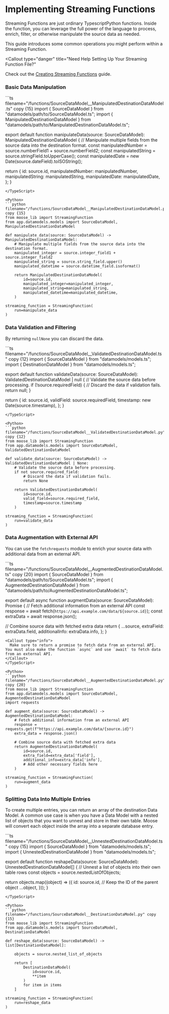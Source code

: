 
# Implementing Streaming Functions

<LanguageSwitcher />

Streaming Functions are just ordinary <TypeScriptInline>Typescript</TypeScriptInline><PythonInline>Python</PythonInline> functions. Inside the function, you can leverage the full power of the language to process, enrich, filter, or otherwise manipulate the source data as needed.

This guide introduces some common operations you might perform within a Streaming Function.

<Callout
  type="danger"
  title="Need Help Setting Up Your Streaming Function File?"
>
  Check out the [Creating Streaming Functions](/stream-processing/init-function)
  guide.
</Callout>


### Basic Data Manipulation


<TypeScript>
```ts filename="/functions/SourceDataModel__ManipulatedDestinationDataModel.ts" copy {15}
import { SourceDataModel } from "datamodels/path/to/SourceDataModel.ts";
import { ManipulatedDestinationDataModel } from "datamodels/path/to/ManipulatedDestinationDataModel.ts";

export default function manipulateData(source: SourceDataModel): ManipulatedDestinationDataModel {
  // Manipulate multiple fields from the source data into the destination format.
  const manipulatedNumber = source.numberField1 + source.numberField2;
  const manipulatedString = source.stringField.toUpperCase();
  const manipulatedDate = new Date(source.dateField).toISOString();

  return {
    id: source.id,
    manipulatedNumber: manipulatedNumber,
    manipulatedString: manipulatedString,
    manipulatedDate: manipulatedDate,
  };
}
```
</TypeScript>

<Python>
```python filename="/functions/SourceDataModel__ManipulatedDestinationDataModel.py" copy {15}
from moose_lib import StreamingFunction
from app.datamodels.models import SourceDataModel, ManipulatedDestinationDataModel

def manipulate_data(source: SourceDataModel) -> ManipulatedDestinationDataModel:
    # Manipulate multiple fields from the source data into the destination format.
    manipulated_integer = source.integer_field1 + source.integer_field2
    manipulated_string = source.string_field.upper()
    manipulated_datetime = source.datetime_field.isoformat()

    return ManipulatedDestinationDataModel(
        id=source.id,
        manipulated_integer=manipulated_integer,
        manipulated_string=manipulated_string,
        manipulated_datetime=manipulated_datetime,
    )

streaming_function = StreamingFunction(
    run=manipulate_data
)
```
</Python>

### Data Validation and Filtering

By returning <TypeScriptInline>`null`</TypeScriptInline><PythonInline>`None`</PythonInline> you can discard the data.

<TypeScript>
```ts filename="/functions/SourceDataModel__ValidatedDestinationDataModel.ts" copy {12}
import { SourceDataModel } from "datamodels/models.ts";
import { DestinationDataModel } from "datamodels/models.ts";

export default function validateData(source: SourceDataModel): ValidatedDestinationDataModel | null {
  // Validate the source data before processing.
  if (!source.requiredField) {
    // Discard the data if validation fails.
    return null;
  }

  return {
    id: source.id,
    validField: source.requiredField,
    timestamp: new Date(source.timestamp),
  };
}
```
</TypeScript>

<Python>
```python filename="/functions/SourceDataModel__ValidatedDestinationDataModel.py" copy {12}
from moose_lib import StreamingFunction
from app.datamodels.models import SourceDataModel, ValidatedDestinationDataModel

def validate_data(source: SourceDataModel) -> ValidatedDestinationDataModel | None:
    # Validate the source data before processing.
    if not source.required_field:
        # Discard the data if validation fails.
        return None

    return ValidatedDestinationDataModel(
        id=source.id,
        valid_field=source.required_field,
        timestamp=source.timestamp
    )

streaming_function = StreamingFunction(
    run=validate_data
)
```
</Python>

### Data Augmentation with External API
You can use the <TypeScriptInline>`fetch`</TypeScriptInline><PythonInline>`requests`</PythonInline> module to enrich your source data with additional data from an external API.

<TypeScript>
```ts filename="/functions/SourceDataModel__AugmentedDestinationDataModel.ts" copy {20}
import { SourceDataModel } from "datamodels/path/to/SourceDataModel.ts";
import { AugmentedDestinationDataModel } from "datamodels/path/to/AugmentedDestinationDataModel.ts";

export default async function augmentData(source: SourceDataModel): Promise<AugmentedDestinationDataModel> {
  // Fetch additional information from an external API
  const response = await fetch(`https://api.example.com/data/${source.id}`);
  const extraData = await response.json();

  // Combine source data with fetched extra data
  return {
    ...source,
    extraField: extraData.field,
    additionalInfo: extraData.info,
  };
}
```
<Callout type="info">
  Make sure to return a promise to fetch data from an external API. You must also make the function `async` and use `await` to fetch data from an external API.
</Callout>
</TypeScript>

<Python>
```python filename="/functions/SourceDataModel__AugmentedDestinationDataModel.py" copy {20}
from moose_lib import StreamingFunction
from app.datamodels.models import SourceDataModel, AugmentedDestinationDataModel
import requests

def augment_data(source: SourceDataModel) -> AugmentedDestinationDataModel:
    # Fetch additional information from an external API
    response = requests.get(f"https://api.example.com/data/{source.id}")
    extra_data = response.json()

    # Combine source data with fetched extra data
    return AugmentedDestinationDataModel(
        id=source.id,
        extra_field=extra_data['field'],
        additional_info=extra_data['info'],
        # Add other necessary fields here
    )

streaming_function = StreamingFunction(
    run=augment_data
)
```
</Python>


### Splitting Data Into Multiple Entries
To create multiple entries, you can return an array of the destination Data Model. A common use case is when you have a Data Model with a nested list of objects that you want to unnest and store in their own table. Moose will convert each object inside the array into a separate database entry.

<TypeScript>
```ts filename="/functions/SourceDataModel__UnnestedDestinationDataModel.ts" copy {15}
import { SourceDataModel } from "datamodels/models.ts";
import { UnnestedDestinationDataModel } from "datamodels/models.ts";

export default function reshapeData(source: SourceDataModel): UnnestedDestinationDataModel[] {
  // Unnest a list of objects into their own table rows
  const objects = source.nestedListOfObjects;

  return objects.map((object) => ({
    id: source.id, // Keep the ID of the parent object
    ...object,
  }));
}
```
</TypeScript>

<Python>
```python filename="/functions/SourceDataModel__DestinationDataModel.py" copy {15}
from moose_lib import StreamingFunction
from app.datamodels.models import SourceDataModel, DestinationDataModel

def reshape_data(source: SourceDataModel) -> list[DestinationDataModel]:
  
    objects = source.nested_list_of_objects

    return [
        DestinationDataModel(
            id=source.id,
            **item
        )
        for item in items
    ]

streaming_function = StreamingFunction(
    run=reshape_data
)
```
</Python>
